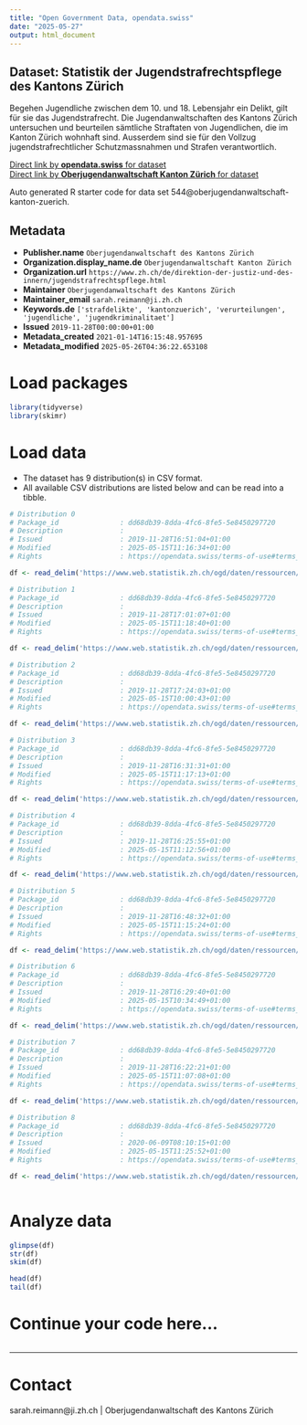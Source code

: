 ```yaml
---
title: "Open Government Data, opendata.swiss"
date: "2025-05-27"
output: html_document
---
```


## Dataset: Statistik der Jugendstrafrechtspflege des Kantons Zürich

Begehen Jugendliche zwischen dem 10. und 18. Lebensjahr ein Delikt, gilt für sie das Jugendstrafrecht. Die Jugendanwaltschaften des Kantons Zürich untersuchen und beurteilen sämtliche Straftaten von Jugendlichen, die im Kanton Zürich wohnhaft sind. Ausserdem sind sie für den Vollzug jugendstrafrechtlicher Schutzmassnahmen und Strafen verantwortlich.

[Direct link by **opendata.swiss** for dataset](https://opendata.swiss/de/dataset/statistik-der-jugendstrafrechtspflege-des-kantons-zurich)<br>
[Direct link by **Oberjugendanwaltschaft Kanton Zürich** for dataset]()

Auto generated R starter code for data set 544@oberjugendanwaltschaft-kanton-zuerich.

## Metadata

- **Publisher.name** `Oberjugendanwaltschaft des Kantons Zürich`
- **Organization.display_name.de** `Oberjugendanwaltschaft Kanton Zürich`
- **Organization.url** `https://www.zh.ch/de/direktion-der-justiz-und-des-innern/jugendstrafrechtspflege.html`
- **Maintainer** `Oberjugendanwaltschaft des Kantons Zürich`
- **Maintainer_email** `sarah.reimann@ji.zh.ch`
- **Keywords.de** `['strafdelikte', 'kantonzuerich', 'verurteilungen', 'jugendliche', 'jugendkriminalitaet']`
- **Issued** `2019-11-28T00:00:00+01:00`
- **Metadata_created** `2021-01-14T16:15:48.957695`
- **Metadata_modified** `2025-05-26T04:36:22.653108`


# Load packages

```r

library(tidyverse)
library(skimr)

```

# Load data

-   The dataset has 9 distribution(s) in CSV format.
-   All available CSV distributions are listed below and can be read into a tibble.

```r

# Distribution 0
# Package_id               : dd68db39-8dda-4fc6-8fe5-5e8450297720
# Description              : 
# Issued                   : 2019-11-28T16:51:04+01:00
# Modified                 : 2025-05-15T11:16:34+01:00
# Rights                   : https://opendata.swiss/terms-of-use#terms_open

df <- read_delim('https://www.web.statistik.zh.ch/ogd/daten/ressourcen/KTZH_00000544_00001035.csv')

# Distribution 1
# Package_id               : dd68db39-8dda-4fc6-8fe5-5e8450297720
# Description              : 
# Issued                   : 2019-11-28T17:01:07+01:00
# Modified                 : 2025-05-15T11:18:40+01:00
# Rights                   : https://opendata.swiss/terms-of-use#terms_open

df <- read_delim('https://www.web.statistik.zh.ch/ogd/daten/ressourcen/KTZH_00000544_00001037.csv')

# Distribution 2
# Package_id               : dd68db39-8dda-4fc6-8fe5-5e8450297720
# Description              : 
# Issued                   : 2019-11-28T17:24:03+01:00
# Modified                 : 2025-05-15T10:00:43+01:00
# Rights                   : https://opendata.swiss/terms-of-use#terms_open

df <- read_delim('https://www.web.statistik.zh.ch/ogd/daten/ressourcen/KTZH_00000544_00001038.csv')

# Distribution 3
# Package_id               : dd68db39-8dda-4fc6-8fe5-5e8450297720
# Description              : 
# Issued                   : 2019-11-28T16:31:31+01:00
# Modified                 : 2025-05-15T11:17:13+01:00
# Rights                   : https://opendata.swiss/terms-of-use#terms_open

df <- read_delim('https://www.web.statistik.zh.ch/ogd/daten/ressourcen/KTZH_00000544_00001032.csv')

# Distribution 4
# Package_id               : dd68db39-8dda-4fc6-8fe5-5e8450297720
# Description              : 
# Issued                   : 2019-11-28T16:25:55+01:00
# Modified                 : 2025-05-15T11:12:56+01:00
# Rights                   : https://opendata.swiss/terms-of-use#terms_open

df <- read_delim('https://www.web.statistik.zh.ch/ogd/daten/ressourcen/KTZH_00000544_00001030.csv')

# Distribution 5
# Package_id               : dd68db39-8dda-4fc6-8fe5-5e8450297720
# Description              : 
# Issued                   : 2019-11-28T16:48:32+01:00
# Modified                 : 2025-05-15T11:15:24+01:00
# Rights                   : https://opendata.swiss/terms-of-use#terms_open

df <- read_delim('https://www.web.statistik.zh.ch/ogd/daten/ressourcen/KTZH_00000544_00001034.csv')

# Distribution 6
# Package_id               : dd68db39-8dda-4fc6-8fe5-5e8450297720
# Description              : 
# Issued                   : 2019-11-28T16:29:40+01:00
# Modified                 : 2025-05-15T10:34:49+01:00
# Rights                   : https://opendata.swiss/terms-of-use#terms_open

df <- read_delim('https://www.web.statistik.zh.ch/ogd/daten/ressourcen/KTZH_00000544_00001031.csv')

# Distribution 7
# Package_id               : dd68db39-8dda-4fc6-8fe5-5e8450297720
# Description              : 
# Issued                   : 2019-11-28T16:22:21+01:00
# Modified                 : 2025-05-15T11:07:08+01:00
# Rights                   : https://opendata.swiss/terms-of-use#terms_open

df <- read_delim('https://www.web.statistik.zh.ch/ogd/daten/ressourcen/KTZH_00000544_00001029.csv')

# Distribution 8
# Package_id               : dd68db39-8dda-4fc6-8fe5-5e8450297720
# Description              : 
# Issued                   : 2020-06-09T08:10:15+01:00
# Modified                 : 2025-05-15T11:25:52+01:00
# Rights                   : https://opendata.swiss/terms-of-use#terms_open

df <- read_delim('https://www.web.statistik.zh.ch/ogd/daten/ressourcen/KTZH_00000544_00001657.csv')



```

# Analyze data

```r

glimpse(df)
str(df)
skim(df)

head(df)
tail(df)

```

# Continue your code here...

```r

```

------------------------------------------------------------------------

# Contact

sarah.reimann@ji.zh.ch | Oberjugendanwaltschaft des Kantons Zürich
